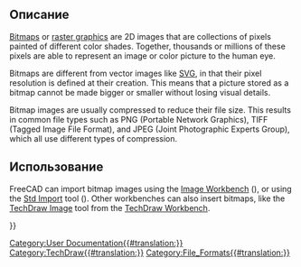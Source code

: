 <languages/>

<span id="Description"></span>
== Описание ==

[https://en.wikipedia.org/wiki/Bitmap Bitmaps] or [http://en.wikipedia.org/wiki/Raster_graphics raster graphics] are 2D images that are collections of pixels painted of different color shades. Together, thousands or millions of these pixels are able to represent an image or color picture to the human eye.

Bitmaps are different from vector images like [[SVG|SVG]], in that their pixel resolution is defined at their creation. This means that a picture stored as a bitmap cannot be made bigger or smaller without losing visual details.

Bitmap images are usually compressed to reduce their file size. This results in common file types such as PNG (Portable Network Graphics), TIFF (Tagged Image File Format), and JPEG (Joint Photographic Experts Group), which all use different types of compression.

<span id="Usage"></span>
<div class="mw-translate-fuzzy">
== Использование ==
</div>

FreeCAD can import bitmap images using the [[Image Workbench|Image Workbench]] ({{VersionMinus|0.20}}), or using the [[Std_Import|Std Import]] tool ({{VersionPlus|0.21}}). Other workbenches can also insert bitmaps, like the [[TechDraw Image|TechDraw Image]] tool from the [[TechDraw Workbench|TechDraw Workbench]].

{{Userdocnavi{{#translation:}}}}
[[Category:User Documentation{{#translation:}}]]
[[Category:TechDraw{{#translation:}}]]
[[Category:File_Formats{{#translation:}}]]